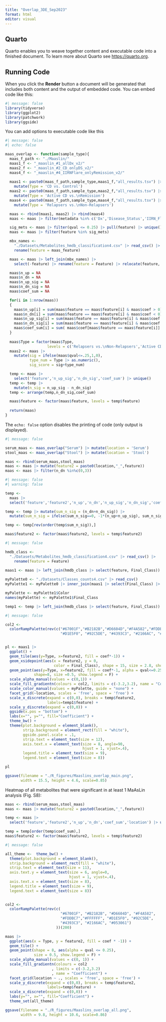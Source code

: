 ```yaml
---
title: "Overlap_3DE_Sep2023"
format: html
editor: visual
---
```


## Quarto

Quarto enables you to weave together content and executable code into a finished document. To learn more about Quarto see <https://quarto.org>.

## Running Code

When you click the **Render** button a document will be generated that includes both content and the output of embedded code. You can embed code like this:

```r
#| message: false
library(tidyverse)
library(ggplot2)
library(patchwork)
library(ggside)
```

You can add options to executable code like this

```r
#| message: false
#| echo: false

maas_overlap <- function(sample_type){
  maas_f_path <- "./Maaslin/"
  maas1_f <- "_maaslin_#1_allDx_v2/"
  maas2_f <- "_maaslin_#2_CD_onlyDS_v2/"
  maas4_f <- "_maaslin_#4_IIRNFlare_onlyRemission_v2/"
  
  maas1 <- paste0(maas_f_path,sample_type,maas1_f,"all_results.tsv") |> read_tsv() |> 
    mutate(Type = 'CD vs. Control')
  maas2 <- paste0(maas_f_path,sample_type,maas2_f,"all_results.tsv") |> read_tsv() |> 
    mutate(Type = 'Active CD vs.\nRemission')
  maas4 <- paste0(maas_f_path,sample_type,maas4_f,"all_results.tsv") |> read_tsv() |> 
    mutate(Type = 'Relapsers vs.\nNon-Relapsers')

  maas <- rbind(maas1, maas2) |> rbind(maas4)
  maas <- maas |> filter(metadata %in% c('Dx','Disease_Status','IIRN_Flare'))

  sig_mets <- maas |> filter(qval <= 0.25) |> pull(feature) |> unique()
  maas <- maas |> filter(feature %in% sig_mets)

  mbx_names <- 
    "./Datasets/Metabolites_hmdb_classification4.csv" |> read_csv() |> 
    rename(feature = maas_feature)

  maas <- maas |> left_join(mbx_names) |> 
    select(-feature) |> rename(feature = Feature) |> relocate(feature, .before=1)

  maas$n_up = NA
  maas$n_dn = NA
  maas$n_up_sig = NA
  maas$n_dn_sig = NA
  maas$coef_sum = NA

  for(i in 1:nrow(maas))
  {
    maas$n_up[i] = sum(maas$feature == maas$feature[i] & maas$coef > 0)
    maas$n_dn[i] = sum(maas$feature == maas$feature[i] & maas$coef < 0)
    maas$n_up_sig[i] = sum(maas$feature == maas$feature[i] & maas$coef > 0 & maas$qval <=0.25)
    maas$n_dn_sig[i] = sum(maas$feature == maas$feature[i] & maas$coef < 0 & maas$qval <=0.25)
    maas$coef_sum[i] = sum( maas$coef[maas$feature == maas$feature[i]] )
  }
  
  maas$Type = factor(maas$Type, 
                   levels = c('Relapsers vs.\nNon-Relapsers','Active CD vs.\nRemission','CD vs. Control'))
  maas2 <- maas |> 
    mutate(sig = ifelse(maas$qval<=.25,1,0),
           type_num = Type |> as.numeric(),
           sig_score = sig+type_num)

  temp <- maas |> 
    select('feature','n_up_sig','n_dn_sig','coef_sum') |> unique()
  temp <- temp |> 
    mutate(n_sig = n_up_sig - n_dn_sig)
  temp <- arrange(temp,n_dn_sig,coef_sum)

  maas$feature <- factor(maas$feature, levels = temp$feature)
  
  return(maas)
}

```

The `echo: false` option disables the printing of code (only output is displayed).

```r
#| message: false

serum_maas <- maas_overlap("Serum") |> mutate(location = 'Serum')
stool_maas <- maas_overlap("Stool") |> mutate(location = 'Stool')

maas <- rbind(serum_maas,stool_maas)
maas <- maas |> mutate(feature2 = paste0(location,"_",feature))
maas <- maas |> filter(n_dn %in%c(0,3))

```

```r
#| message: false
#| warning: false

temp <- 
  maas |> 
  select('feature','feature2','n_up','n_dn','n_up_sig','n_dn_sig','coef_sum','location') |> unique()

temp <- temp |> mutate(sum_n_sig = (n_dn+n_dn_sig)) |> 
  mutate(sum_n_sig = ifelse(sum_n_sig==0, -1*(n_up+n_up_sig), sum_n_sig))

temp <- temp[rev(order(temp$sum_n_sig)),]

maas$feature2 <- factor(maas$feature2, levels = temp$feature2)
```

```r
#| message: false

hmdb_class <- 
  "./Datasets/Metabolites_hmdb_classification4.csv" |> read_csv() |> 
    rename(feature = Feature)
  
maas1 <- maas |> left_join(hmdb_class |> select(feature, Final_Class))

myPalette0 <- "./Datasets/Classes_counts4.csv" |> read_csv()  
myPalette1 <- myPalette0 |> inner_join(maas1 |> select(Final_Class) |> unique())

myPalette <- myPalette1$Color
names(myPalette) <- myPalette1$Final_Class

temp1 <- temp |> left_join(hmdb_class |> select(feature, Final_Class))

```

```r
#| message: false

col2 <- 
  colorRampPalette(rev(c("#67001F","#B2182B","#D6604D","#F4A582","#FDDBC7","#FFFFFF",
                         "#D1E5F0", "#92C5DE", "#4393C3", "#2166AC", "#053061")))(200)


pl <- maas1 |> 
  ggplot() + 
  geom_tile(aes(y=Type, x=feature2, fill = coef*-1)) + 
  geom_xsidepoint(aes(x = feature2, y = 0,
                      color = Final_Class), shape = 15, size = 2.8, show.legend = F) +
  geom_point(aes(y=Type, x=feature2, fill = coef*-1, alpha = qval<=0.25), 
             shape=8, size =0.5, show.legend = F) + 
  scale_alpha_manual(values = c(0,1)) + 
  scale_fill_gradientn(colours = col2, limits = c(-3.2,3.2), name = "Coefficient") + 
  scale_color_manual(values = myPalette, guide = "none") + 
  facet_grid(~location, scales = 'free', space = 'free') +
  scale_x_discrete(expand = c(0,0), breaks = temp$feature2, 
                   labels=temp1$feature) + 
  scale_y_discrete(expand = c(0,0)) + 
  ggside(x.pos = "bottom") + 
  labs(x="", y="", fill="Coefficient") +
  theme_bw() + 
  theme(plot.background = element_blank(),
        strip.background = element_rect(fill = "white"),
        ggside.panel.scale = .1,
        strip.text = element_text(size = 12),
        axis.text.x = element_text(size = 8, angle=90, 
                                   hjust = 1, vjust=.4),
        legend.title = element_text(size = 9),
        legend.text = element_text(size = 8)) 

pl
```

```r

ggsave(filename = "./R_figures/Maaslins_overlap_main.png",
       width = 15.5, height = 4.6, scale=0.85)
```

Heatmap of all metabolites that were significant in at least 1 MaAsLin analysis (Fig. S8):

```r

maas <- rbind(serum_maas,stool_maas)
maas <- maas |> mutate(feature2 = paste0(location,"_",feature))

temp <- maas |> 
  select('feature','feature2','n_up','n_dn','coef_sum','location') |> unique()

temp = temp[order(temp$coef_sum),]
maas$feature2 <- factor(maas$feature2, levels = temp$feature2)
```

```r
#| message: false

all_theme <-  theme_bw() + 
  theme(plot.background = element_blank(),
  strip.background = element_rect(fill = "white"),
  strip.text = element_text(size = 11),
  axis.text.y = element_text(size = 6, angle=0, 
                             hjust = 1, vjust=.4),
  axis.text.x = element_text(size = 8),
  legend.title = element_text(size = 9),
  legend.text = element_text(size = 8)) 
  

col2 <- 
  colorRampPalette(rev(c(
                         "#67001F", "#B2182B", "#D6604D", "#F4A582", 
                         "#FDDBC7","#FFFFFF", "#D1E5F0", "#92C5DE", 
                         "#4393C3", "#2166AC", "#053061")
                       ))(200)
```

```r

maas |> 
  ggplot(aes(x = Type, y = feature2, fill = coef * -1)) + 
  geom_tile() + 
  geom_point(shape = 8, aes(alpha = qval <= 0.25), 
             size = 0.5, show.legend = F) + 
  scale_alpha_manual(values = c(0, 1)) + 
  scale_fill_gradientn(colours = col2
                     , limits = c(-3.2,3.2)
                     , name = "Coefficient") + 
  facet_grid(location ~ ., scales = 'free', space = 'free') + 
  scale_y_discrete(expand = c(0,0), breaks = temp$feature2, 
                   labels=temp$feature) + 
  scale_x_discrete(expand = c(0,0)) + 
  labs(y="", x="", fill="Coefficient") +
  theme_set(all_theme)
```

```r

ggsave(filename = "./R_figures/Maaslins_overlap_all.png",
       width = 9.8, height = 10.6, scale=0.86)
```
